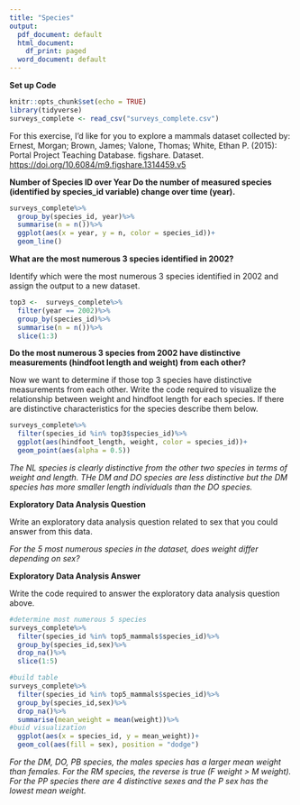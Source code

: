 ```yaml
---
title: "Species"
output:
  pdf_document: default
  html_document:
    df_print: paged
  word_document: default
---
```


**Set up Code**

```r
knitr::opts_chunk$set(echo = TRUE)
library(tidyverse)
surveys_complete <- read_csv("surveys_complete.csv")
```

For this exercise, I'd like for you to explore a mammals dataset collected by: Ernest, Morgan; Brown, James; Valone, Thomas; White, Ethan P. (2015): Portal Project Teaching Database. figshare. Dataset. <https://doi.org/10.6084/m9.figshare.1314459.v5>

**Number of Species ID over Year Do the number of measured species (identified by species_id variable) change over time (year).**

```r
surveys_complete%>%
  group_by(species_id, year)%>%
  summarise(n = n())%>%
  ggplot(aes(x = year, y = n, color = species_id))+
  geom_line()
```

**What are the most numerous 3 species identified in 2002?**

Identify which were the most numerous 3 species identified in 2002 and assign the output to a new dataset.

```r
top3 <-  surveys_complete%>%
  filter(year == 2002)%>%
  group_by(species_id)%>%
  summarise(n = n())%>%
  slice(1:3)
```

**Do the most numerous 3 species from 2002 have distinctive measurements (hindfoot length and weight) from each other?**

Now we want to determine if those top 3 species have distinctive measurements from each other. Write the code required to visualize the relationship between weight and hindfoot length for each species. If there are distinctive characteristics for the species describe them below.

```r
surveys_complete%>%
  filter(species_id %in% top3$species_id)%>%
  ggplot(aes(hindfoot_length, weight, color = species_id))+
  geom_point(aes(alpha = 0.5))

```

*The NL species is clearly distinctive from the other two species in terms of weight and length. THe DM and DO species are less distinctive but the DM species has more smaller length individuals than the DO species.*

**Exploratory Data Analysis Question**

Write an exploratory data analysis question related to sex that you could answer from this data.

*For the 5 most numerous species in the dataset, does weight differ depending on sex?*

**Exploratory Data Analysis Answer**

Write the code required to answer the exploratory data analysis question above.

```r
#determine most numerous 5 species
surveys_complete%>%
  filter(species_id %in% top5_mammals$species_id)%>%
  group_by(species_id,sex)%>%
  drop_na()%>%
  slice(1:5)

#build table
surveys_complete%>%
  filter(species_id %in% top5_mammals$species_id)%>%
  group_by(species_id,sex)%>%
  drop_na()%>%
  summarise(mean_weight = mean(weight))%>%
#buid visualization
  ggplot(aes(x = species_id, y = mean_weight))+
  geom_col(aes(fill = sex), position = "dodge")
```

*For the DM, DO, PB species, the males species has a larger mean weight than females. For the RM species, the reverse is true (F weight \> M weight). For the PP species there are 4 distinctive sexes and the P sex has the lowest mean weight.*
